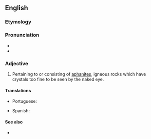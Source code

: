 ==English==

===Etymology===
{{suffix|en|aphanite|ic}}

===Pronunciation===
* {{IPA|en|/æfəˈnɪtɪk/}}
* {{rhymes|en|ɪtɪk}}

===Adjective===
{{en-adj}}

# {{lb|en|geology}} Pertaining to or consisting of [[aphanite]]s, igneous rocks which have crystals too fine to be seen by the naked eye.

====Translations====
{{trans-top|having crystals too fine to be seen by the naked eye}}
* Portuguese: {{t|pt|afanítico}}
{{trans-mid}}
* Spanish: {{t|es|afanítico|m}}
{{trans-bottom}}

====See also====
* {{pedialite|aphanite}}